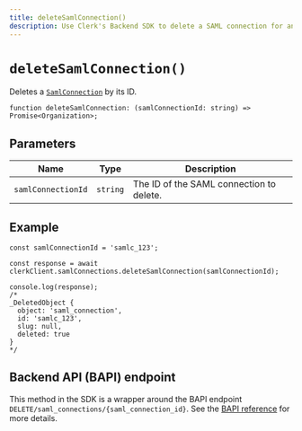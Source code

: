 ```yaml
---
title: deleteSamlConnection()
description: Use Clerk's Backend SDK to delete a SAML connection for an organization.
---
```


# `deleteSamlConnection()`

Deletes a [`SamlConnection`](/docs/references/backend/types/saml-connection) by its ID.

```tsx
function deleteSamlConnection: (samlConnectionId: string) => Promise<Organization>;
```

## Parameters

| Name | Type | Description |
| --- | --- | --- |
| `samlConnectionId` | `string` | The ID of the SAML connection to delete. |

## Example

```tsx
const samlConnectionId = 'samlc_123';

const response = await clerkClient.samlConnections.deleteSamlConnection(samlConnectionId);

console.log(response);
/*
_DeletedObject {
  object: 'saml_connection',
  id: 'samlc_123',
  slug: null,
  deleted: true
}
*/
```

## Backend API (BAPI) endpoint

This method in the SDK is a wrapper around the BAPI endpoint `DELETE/saml_connections/{saml_connection_id}`. See the [BAPI reference](https://clerk.com/docs/reference/backend-api/tag/SAML-Connections#operation/DeleteSAMLConnection) for more details.
